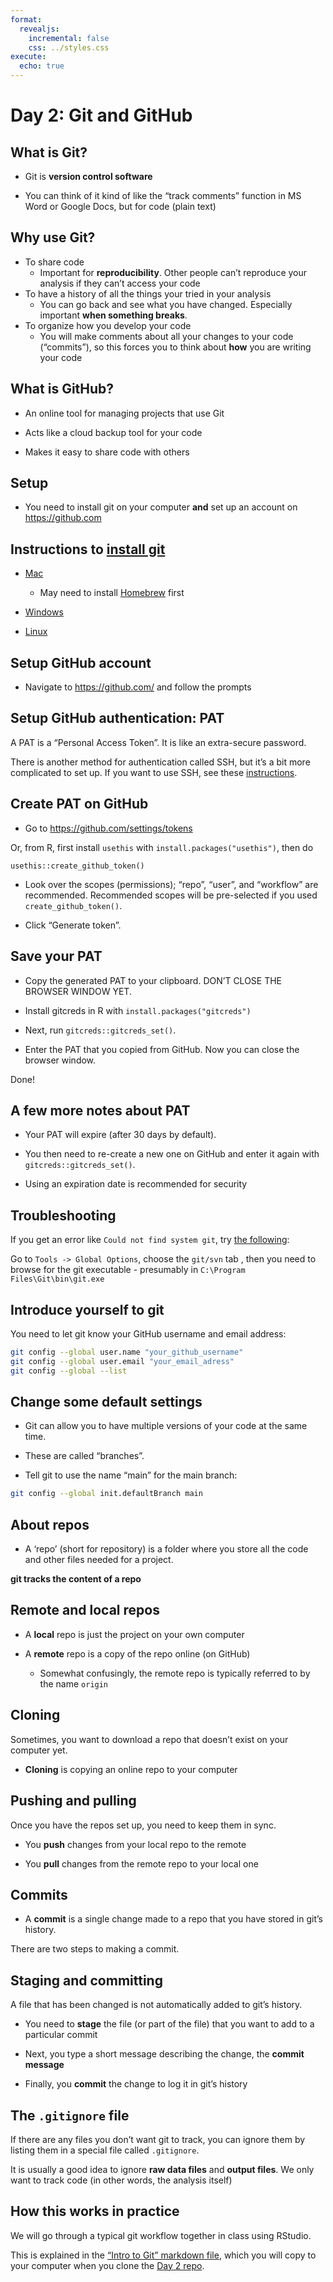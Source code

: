 ```yaml
---
format:
  revealjs:
    incremental: false
    css: ../styles.css
execute: 
  echo: true
---
```


# Day 2: Git and GitHub

## What is Git?

- Git is **version control software**

- You can think of it kind of like the "track comments" function in MS Word or Google Docs, but for code (plain text)

## Why use Git?

- To share code
  - Important for **reproducibility**. Other people can't reproduce your analysis if they can't access your code

- To have a history of all the things your tried in your analysis
  - You can go back and see what you have changed. Especially important **when something breaks**.

- To organize how you develop your code
  - You will make comments about all your changes to your code ("commits"), so this forces you to think about **how** you are writing your code

## What is GitHub?

- An online tool for managing projects that use Git

- Acts like a cloud backup tool for your code

- Makes it easy to share code with others

## Setup

- You need to install git on your computer **and** set up an account on <https://github.com>

## Instructions to [install git](https://git-scm.com/book/en/v2/Getting-Started-Installing-Git)

- [Mac](https://git-scm.com/download/mac)
  - May need to install [Homebrew](https://brew.sh/) first

- [Windows](https://git-scm.com/download/win)

- [Linux](https://git-scm.com/download/linux)

## Setup GitHub account

- Navigate to <https://github.com/> and follow the prompts

## Setup GitHub authentication: PAT

A PAT is a "Personal Access Token". It is like an extra-secure password.

There is another method for authentication called SSH, but it's a bit more complicated to set up. If you want to use SSH, see these [instructions](../appendix.html#setup-github-authentication-ssh).

## Create PAT on GitHub

- Go to <https://github.com/settings/tokens>

Or, from R, first install `usethis` with `install.packages("usethis")`, then do

```
usethis::create_github_token()
```

- Look over the scopes (permissions); “repo”, “user”, and “workflow” are recommended. Recommended scopes will be pre-selected if you used `create_github_token()`.

- Click “Generate token”.

## Save your PAT

- Copy the generated PAT to your clipboard. DON'T CLOSE THE BROWSER WINDOW YET.

- Install gitcreds in R with `install.packages("gitcreds")`

- Next, run `gitcreds::gitcreds_set()`.

- Enter the PAT that you copied from GitHub. Now you can close the browser window.

Done!

## A few more notes about PAT

- Your PAT will expire (after 30 days by default).

- You then need to re-create a new one on GitHub and enter it again with `gitcreds::gitcreds_set()`.

- Using an expiration date is recommended for security

## Troubleshooting

If you get an error like `Could not find system git`, try [the following](https://github.com/SBOHVM/RPiR/discussions/444#discussioncomment-1795047):

Go to `Tools -> Global Options`, choose the `git/svn` tab , then you need to browse for the git executable - presumably in `C:\Program Files\Git\bin\git.exe`

## Introduce yourself to git

You need to let git know your GitHub username and email address:

``` bash
git config --global user.name "your_github_username"
git config --global user.email "your_email_adress"
git config --global --list
```

## Change some default settings

- Git can allow you to have multiple versions of your code at the same time.

- These are called "branches".

- Tell git to use the name "main" for the main branch:

```bash
git config --global init.defaultBranch main
```

## About repos

- A 'repo' (short for repository) is a folder where you store all the code and other files needed for a project.

**git tracks the content of a repo**

## Remote and local repos

- A **local** repo is just the project on your own computer

- A **remote** repo is a copy of the repo online (on GitHub)
  - Somewhat confusingly, the remote repo is typically referred to by the name `origin`

## Cloning

Sometimes, you want to download a repo that doesn't exist on your computer yet.

- **Cloning** is copying an online repo to your computer

## Pushing and pulling

Once you have the repos set up, you need to keep them in sync.

- You **push** changes from your local repo to the remote

- You **pull** changes from the remote repo to your local one

## Commits

- A **commit** is a single change made to a repo that you have stored in git's history.

There are two steps to making a commit.

## Staging and committing

A file that has been changed is not automatically added to git's history.

- You need to **stage** the file (or part of the file) that you want to add to a particular commit

- Next, you type a short message describing the change, the **commit message**

- Finally, you **commit** the change to log it in git's history

## The `.gitignore` file

If there are any files you don't want git to track, you can ignore them by listing them in a special file called `.gitignore`.

It is usually a good idea to ignore **raw data files** and **output files**. We only want to track code (in other words, the analysis itself)

## How this works in practice

We will go through a typical git workflow together in class using RStudio.

This is explained in the ["Intro to Git" markdown file](https://github.com/data-analysis-chiba/day02-git/blob/main/day02_intro_to_git.md), which you will copy to your computer when you clone the [Day 2 repo](https://github.com/data-analysis-chiba/day02-git/).
